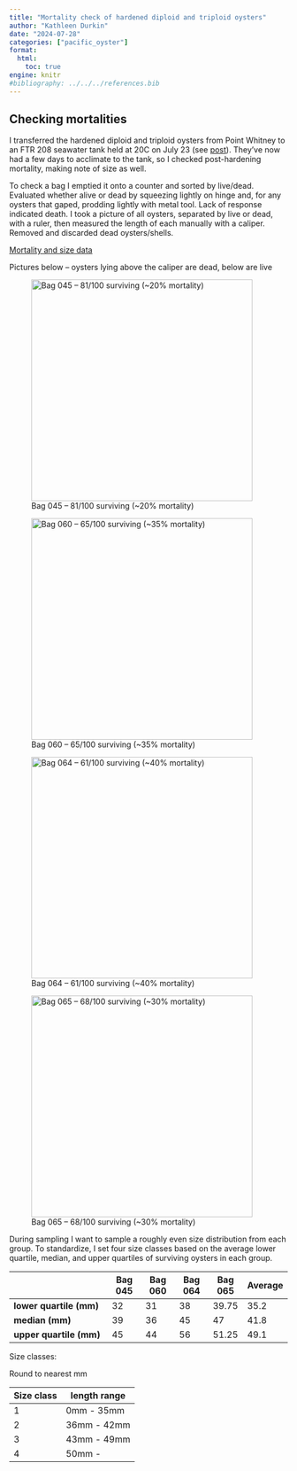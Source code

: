```yaml
---
title: "Mortality check of hardened diploid and triploid oysters"
author: "Kathleen Durkin"
date: "2024-07-28"
categories: ["pacific_oyster"]
format:
  html:
    toc: true
engine: knitr
#bibliography: ../../../references.bib
---
```


## Checking mortalities

I transferred the hardened diploid and triploid oysters from Point Whitney to an FTR 208 seawater tank held at 20C on July 23 (see [post](./2024_07_23_Point_Whitney.qmd)). They've now had a few days to acclimate to the tank, so I checked post-hardening mortality, making note of size as well.

To check a bag I emptied it onto a counter and sorted by live/dead. Evaluated whether alive or dead by squeezing lightly on hinge and, for any oysters that gaped, prodding lightly with metal tool. Lack of response indicated death. I took a picture of all oysters, separated by live or dead, with a ruler, then measured the length of each manually with a caliper. Removed and discarded dead oysters/shells.

[Mortality and size data](https://docs.google.com/spreadsheets/d/1zvq3cIyN-kI8eTnX96CSJhre9aA-Rj9POYtFrEdOtac/edit?gid=61126976#gid=61126976)

Pictures below -- oysters lying above the caliper are dead, below are live

![Bag 045 -- 81/100 surviving (\~20% mortality)](images/Bag045.jpg){width="400"}

![Bag 060 -- 65/100 surviving (\~35% mortality)](images/Bag060.jpg){width="400"}

![Bag 064 -- 61/100 surviving (\~40% mortality)](images/Bag064.jpg){width="400"}

![Bag 065 -- 68/100 surviving (\~30% mortality)](images/Bag065.jpg){width="400"}

During sampling I want to sample a roughly even size distribution from each group. To standardize, I set four size classes based on the average lower quartile, median, and upper quartiles of surviving oysters in each group.

|                         | Bag 045 | Bag 060 | Bag 064 | Bag 065 | Average |
|-------------------------|---------|---------|---------|---------|---------|
| **lower quartile (mm)** | 32      | 31      | 38      | 39.75   | 35.2    |
| **median (mm)**         | 39      | 36      | 45      | 47      | 41.8    |
| **upper quartile (mm)** | 45      | 44      | 56      | 51.25   | 49.1    |

Size classes:

Round to nearest mm

| Size class | length range |
|------------|--------------|
| 1          | 0mm - 35mm   |
| 2          | 36mm - 42mm  |
| 3          | 43mm - 49mm  |
| 4          | 50mm -       |
